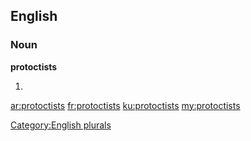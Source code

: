 ==English==

===Noun===
'''protoctists'''

# {{plural of|protoctist}}

[[Category:English plurals]]

[[ar:protoctists]]
[[fr:protoctists]]
[[ku:protoctists]]
[[my:protoctists]]